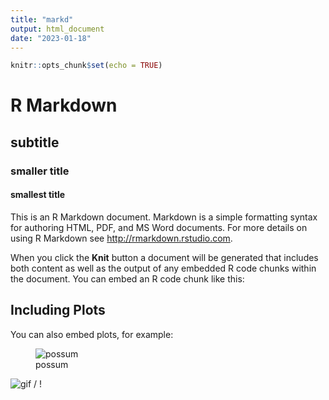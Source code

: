 ```yaml
---
title: "markd"
output: html_document
date: "2023-01-18"
---
```


```r
knitr::opts_chunk$set(echo = TRUE)
```

# R Markdown

## subtitle

### smaller title

#### smallest title

This is an R Markdown document. Markdown is a simple formatting syntax for authoring HTML, PDF, and MS Word documents. For more details on using R Markdown see <http://rmarkdown.rstudio.com>.

When you click the **Knit** button a document will be generated that includes both content as well as the output of any embedded R code chunks within the document. You can embed an R code chunk like this:


## Including Plots

You can also embed plots, for example:



![possum](possumgif.gif)


![gif](arvid.gif) / ! [](arvid.gif)

